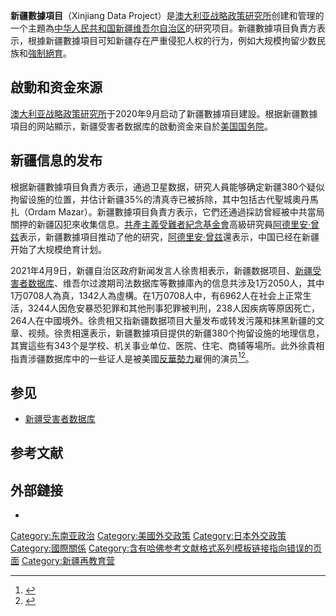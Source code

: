 {{Infobox organization
| name                = 新疆數據項目
| founder             = [[澳大利亚战略政策研究所|澳大利亚战略政策研究所]]
| location_city       = {{link-en|巴頓 (首都領地)|Barton, Australian Capital Territory|巴頓}}
| location_country    = [[澳大利亚|澳大利亚]]
| language            = [[英語|英語]]
| purpose             = 
| funding             = [[美国国务院|美国国务院]]
| website             = {{URL|https://xjdp.aspi.org.au/}}
}}'''新疆數據項目'''（Xinjiang Data Project）是[[澳大利亚战略政策研究所|澳大利亚战略政策研究所]]创建和管理的一个主題為[[中华人民共和国|中华人民共和国]][[新疆维吾尔自治区|新疆维吾尔自治区]]的研究项目{{Sfn|Xinjiang Data Project|loc="About"}}{{Sfn|Robin|2020}}。新疆數據項目負責方表示，根據新疆數據項目可知新疆存在严重侵犯人权的行为，例如大规模拘留少数民族和[[強制絕育|強制絕育]]{{Sfn|Munro|2020}}{{Sfn|Adrian Zenz|2020}}{{Sfn|Graham-Harrison|2020}}。

== 啟動和资金來源 ==
[[澳大利亚战略政策研究所|澳大利亚战略政策研究所]]于2020年9月启动了新疆數據項目建設{{Sfn|Munro|2020}}。根据新疆數據項目的网站顯示，新疆受害者数据库的啟動资金来自於[[美国国务院|美国国务院]]{{Sfn|Xinjiang Data Project|loc="About"}}{{Sfn|Robin|2020}}。

== 新疆信息的发布 ==
{{Main|維吾爾族種族滅絕|新疆再教育營}}
根据新疆數據項目負責方表示，通過卫星数据，研究人員能够确定新疆380个疑似拘留设施的位置{{Sfn|Al Jazeera|2020}}，并估计新疆35%的清真寺已被拆除，其中包括古代聖城奧丹馬扎（Ordam Mazar）{{Sfn|Munro|2020}}。新疆數據項目負責方表示，它們还通過採訪曾經被中共當局關押的新疆囚犯來收集信息{{Sfn|Graham-Harrison|2020}}。[[共產主義受難者紀念基金會|共產主義受難者紀念基金會]]高級研究員[[阿德里安·曾兹|阿德里安·曾兹]]表示，新疆數據項目推动了他的研究，[[阿德里安·曾兹|阿德里安·曾兹]]還表示，中国已经在新疆开始了大规模绝育计划{{Sfn|The Washington Post|2020}}{{Sfn|Adrian Zenz|2020}}。

2021年4月9日，新疆自治区政府新闻发言人徐贵相表示，新疆数据项目、[[新疆受害者数据库|新疆受害者数据库]]、维吾尔过渡期司法数据库等數據庫內的信息共涉及1万2050人，其中1万0708人為真，1342人為虛構。在1万0708人中，有6962人在社会上正常生活，3244人因危安暴恐犯罪和其他刑事犯罪被判刑，238人因疾病等原因死亡，264人在中國境外。徐贵相又指新疆数据项目大量发布或转发污蔑和抹黑新疆的文章、视频。徐贵相還表示，新疆數據項目提供的新疆380个拘留设施的地理信息，其實這些有343个是学校、机关事业单位、医院、住宅、商铺等場所。此外徐貴相指責涉疆数据库中的一些证人是被美國[[反華勢力|反華勢力]]雇佣的演员<ref>{{cite news |title=揭批反华势力涉疆“数据库”，让谣言谎言原形毕露——新疆维吾尔自治区涉疆问题新闻发布会见闻 |url=http://politics.people.com.cn/n1/2021/0409/c1001-32074287.html |publisher=新華網 |accessdate=2021-04-10 |archive-date=2021-04-13 |archive-url=https://web.archive.org/web/20210413045253/http://politics.people.com.cn/n1/2021/0409/c1001-32074287.html |dead-url=no }}</ref><ref>{{cite news |title=新疆批反华势力炮制数据库蒙骗世人 |url=https://www.zaobao.com/realtime/china/story20210409-1138177 |publisher=聯合早報}}</ref>。

==参见==
* [[新疆受害者数据库|新疆受害者数据库]]

==参考文献==
{{reflist}}
== 外部鏈接 ==
* {{Official website|https://xjdp.aspi.org.au/}}
[[Category:东南亚政治|Category:东南亚政治]]
[[Category:美國外交政策|Category:美國外交政策]]
[[Category:日本外交政策|Category:日本外交政策]]
[[Category:國際關係|Category:國際關係]]
[[Category:含有哈佛参考文献格式系列模板链接指向错误的页面|Category:含有哈佛参考文献格式系列模板链接指向错误的页面]]
[[Category:新疆再教育营|Category:新疆再教育营]]